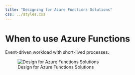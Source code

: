 ```yaml
---
title: "Designing for Azure Functions Solutions"
css: ../styles.css
---
```


# When to use Azure Functions
Event-driven workload with short-lived processes.

![Design for Azure Functions Solutions](../images/design-for-azure-functions-solutions.png){.center .image-large}
